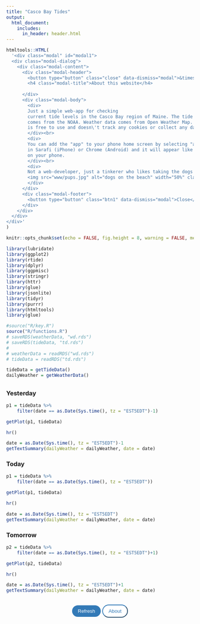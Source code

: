 ```yaml
---
title: "Casco Bay Tides"
output:
  html_document:
    includes:
      in_header: header.html
---
```


<style>
h1.title{font-size:28px;text-align:center;}
.nav-pills{display: flex;justify-content: center;}
.text{margin:auto;width:90%;}
.btn1{color: #fff; background-color: #337ab7;border-radius: 20px;border:none;padding: 8px 15px;}
.btn2{color: #337ab7; background-color: #fff;border-radius: 20px;border-color:#337ab7;padding: 8px 15px;}
.center {display: block;margin-left: auto;margin-right: auto;width: 50%;}
</style>

```r
htmltools::HTML(
  '<div class="modal" id="modal1">
  <div class="modal-dialog">
    <div class="modal-content">
      <div class="modal-header">
        <button type="button" class="close" data-dismiss="modal">&times;</button>
        <h4 class="modal-title">About this website</h4>
        
      </div>
      <div class="modal-body">
        <div>
        Just a simple web-app for checking
        current tide levels in the Casco Bay region of Maine. The tide data
        comes from the NOAA. Weather data comes from Open Weather Map. The website
        is free to use and doesn\'t track any cookies or collect any data.
        </div><br>
        <div>
        You can add the "app" to your phone home screen by selecting "add to home screen"
        in Sarafi (iPhone) or Chrome (Android) and it will appear like a normal app
        on your phone.
        </div><br>
        <div>
        Not a web-developer, just a tinkerer who likes taking the dogs to the beach. <a href="https://github.com/rbcavanaugh/portland-tide2">code</a><br><br>
        <img src="www/pups.jpg" alt="dogs on the beach" width="50%" class="center"><img>
        </div>
      </div>
      <div class="modal-footer">
        <button type="button" class="btn1" data-dismiss="modal">Close</button>
      </div>
    </div>
  </div>
</div>'
)
```



```r
knitr::opts_chunk$set(echo = FALSE, fig.height = 8, warning = FALSE, message = FALSE)

library(lubridate)
library(ggplot2)
library(rtide)
library(dplyr)
library(ggpmisc)
library(stringr)
library(httr)
library(glue)
library(jsonlite)
library(tidyr)
library(purrr)
library(htmltools)
library(glue)

#source("R/key.R")
source("R/functions.R")
# saveRDS(weatherData, "wd.rds")
# saveRDS(tideData, "td.rds")
# 
# weatherData = readRDS("wd.rds")
# tideData = readRDS("td.rds")

tideData = getTideData()
dailyWeather = getWeatherData()

```


## {.tabset .tabset-pills}

### Yesterday


```r
p1 = tideData %>%
    filter(date == as.Date(Sys.time(), tz = "EST5EDT")-1)

getPlot(p1, tideData)
```

```r
hr()
```

```r
date = as.Date(Sys.time(), tz = "EST5EDT")-1
getTextSummary(dailyWeather = dailyWeather, date = date)
```

### Today {.active}

```r
p1 = tideData %>%
    filter(date == as.Date(Sys.time(), tz = "EST5EDT"))

getPlot(p1, tideData)
```

```r
hr()
```

```r
date = as.Date(Sys.time(), tz = "EST5EDT")
getTextSummary(dailyWeather = dailyWeather, date = date)
```

### Tomorrow 

```r
p2 = tideData %>%
    filter(date == as.Date(Sys.time(), tz = "EST5EDT")+1)

getPlot(p2, tideData)
```

```r
hr()
```


```r
date = as.Date(Sys.time(), tz = "EST5EDT")+1
getTextSummary(dailyWeather = dailyWeather, date = date)
```

## {-}

<center>
<button onClick="window.location.reload();" class = "btn1">Refresh</button>
<button type="button" class="btn2" data-toggle="modal" data-target="#modal1">
  About
</button>
</center>

